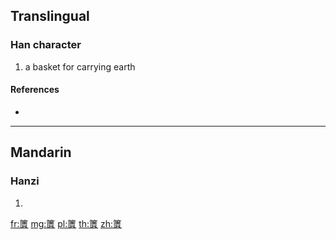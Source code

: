 {{character info/new}}
==Translingual==

===Han character===
{{Han char|rn=118|rad=竹|as=14|sn=20|four=|canj=HSLC}}

# a basket for carrying earth

====References====
* {{Han ref|kx=0902.370|dkj=26651|dj=1328.040|hdz=53025.050|uh=7C44|ud=31812}}

----

==Mandarin==

===Hanzi===
{{cmn-hanzi|pin=[[kuì]] ([[kui4]])|wg=k'uei<sup>4</sup>}}

# {{defn|lang=cmn|sort=竹14}}

[[fr:籄]]
[[mg:籄]]
[[pl:籄]]
[[th:籄]]
[[zh:籄]]